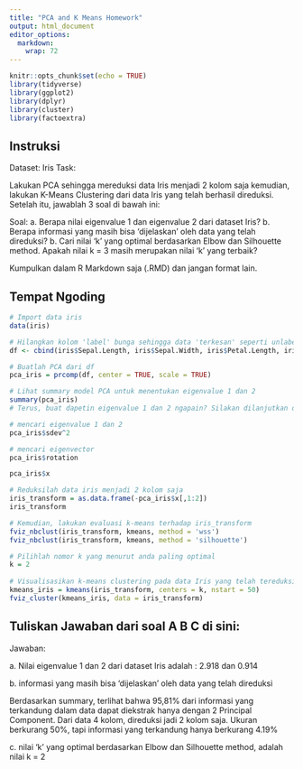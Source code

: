 ---
title: "PCA and K Means Homework"
output: html_document
editor_options: 
  markdown: 
    wrap: 72
---

```{r setup, include=FALSE}
knitr::opts_chunk$set(echo = TRUE)
library(tidyverse)
library(ggplot2)
library(dplyr)
library(cluster)
library(factoextra)
```

## Instruksi

Dataset: Iris Task:

Lakukan PCA sehingga mereduksi data Iris menjadi 2 kolom saja kemudian,
lakukan K-Means Clustering dari data Iris yang telah berhasil direduksi.
Setelah itu, jawablah 3 soal di bawah ini:

Soal: a. Berapa nilai eigenvalue 1 dan eigenvalue 2 dari dataset Iris?
b. Berapa informasi yang masih bisa 'dijelaskan' oleh data yang telah
direduksi? b. Cari nilai 'k' yang optimal berdasarkan Elbow dan
Silhouette method. Apakah nilai k = 3 masih merupakan nilai 'k' yang
terbaik?

Kumpulkan dalam R Markdown saja (.RMD) dan jangan format lain.

## Tempat Ngoding

```{r}
# Import data iris
data(iris)

# Hilangkan kolom 'label' bunga sehingga data 'terkesan' seperti unlabeled
df <- cbind(iris$Sepal.Length, iris$Sepal.Width, iris$Petal.Length, iris$Petal.Width)
```

```{r}
# Buatlah PCA dari df
pca_iris = prcomp(df, center = TRUE, scale = TRUE) 
```

```{r}
# Lihat summary model PCA untuk menentukan eigenvalue 1 dan 2
summary(pca_iris)
# Terus, buat dapetin eigenvalue 1 dan 2 ngapain? Silakan dilanjutkan di bawah
```

```{r}
# mencari eigenvalue 1 dan 2
pca_iris$sdev^2
```

```{r}
# mencari eigenvector
pca_iris$rotation
```

```{r}
pca_iris$x
```

```{r}
# Reduksilah data iris menjadi 2 kolom saja
iris_transform = as.data.frame(-pca_iris$x[,1:2])
iris_transform
```

```{r}
# Kemudian, lakukan evaluasi k-means terhadap iris_transform
fviz_nbclust(iris_transform, kmeans, method = 'wss')
fviz_nbclust(iris_transform, kmeans, method = 'silhouette')
```

```{r}
# Pilihlah nomor k yang menurut anda paling optimal
k = 2
  
# Visualisasikan k-means clustering pada data Iris yang telah tereduksi
kmeans_iris = kmeans(iris_transform, centers = k, nstart = 50)
fviz_cluster(kmeans_iris, data = iris_transform)
```

## Tuliskan Jawaban dari soal A B C di sini:

Jawaban:

a\. Nilai eigenvalue 1 dan 2 dari dataset Iris adalah : 2.918 dan 0.914

b\. informasi yang masih bisa 'dijelaskan' oleh data yang telah
direduksi

Berdasarkan summary, terlihat bahwa 95,81% dari informasi yang
terkandung dalam data dapat diekstrak hanya dengan 2 Principal
Component. Dari data 4 kolom, direduksi jadi 2 kolom saja. Ukuran
berkurang 50%, tapi informasi yang terkandung hanya berkurang 4.19%

c\. nilai 'k' yang optimal berdasarkan Elbow dan Silhouette method,
adalah nilai k = 2
